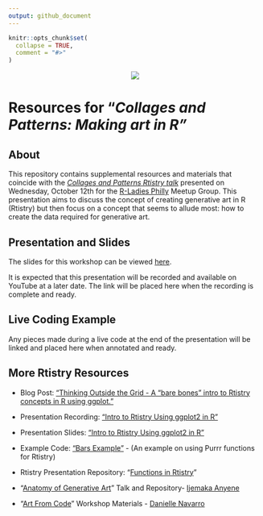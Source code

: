 ```yaml
---
output: github_document
---
```


```r
knitr::opts_chunk$set(
  collapse = TRUE,
  comment = "#>"
)
```

<center>

![](images/cplogo.png)

</center>

# Resources for "*Collages and Patterns: Making art in R"*

## About

This repository contains supplemental resources and materials that coincide with the [*Collages and Patterns Rtistry talk*](https://www.meetup.com/rladies-philly/events/288397735/) presented on Wednesday, October 12th for the [R-Ladies Philly](https://www.rladiesphilly.org/) Meetup Group. This presentation aims to discuss the concept of creating generative art in R (Rtistry) but then focus on a concept that seems to allude most: how to create the data required for generative art.

## Presentation and Slides

The slides for this workshop can be viewed [here](https://meghansaha.github.io/collages_and_patterns/).

It is expected that this presentation will be recorded and available on YouTube at a later date. The link will be placed here when the recording is complete and ready.

## Live Coding Example

Any pieces made during a live code at the end of the presentation will be linked and placed here when annotated and ready.

## More Rtistry Resources

-   Blog Post: [“Thinking Outside the Grid - A “bare bones” intro to Rtistry concepts in R using ggplot."](https://www.thetidytrekker.com/post/thinking-outside-the-grid)

-   Presentation Recording: [“Intro to Rtistry Using ggplot2 in R”](https://lnkd.in/gDcQTK5d)

-   Presentation Slides: [“Intro to Rtistry Using ggplot2 in R”](https://lnkd.in/ghGDreS8)

-   Example Code: [“Bars Example”](https://github.com/Meghansaha/Functions_in_Rtistry/blob/master/scripts/bars_example.R) - (An example on using Purrr functions for Rtistry)

-   Rtistry Presentation Repository: "[Functions in Rtistry](https://github.com/Meghansaha/Functions_in_Rtistry)"

-   "[Anatomy of Generative Art](https://github.com/Ijeamakaanyene/anatomy_of_generative_art)" Talk and Repository- [Ijemaka Anyene](https://ijeamaka.art/portfolio/)

-   "[Art From Code](https://art-from-code.netlify.app/)" Workshop Materials - [Danielle Navarro](https://djnavarro.net/)
